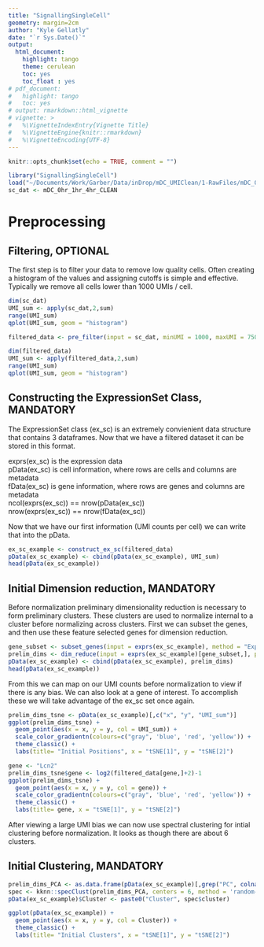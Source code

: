 ```yaml
---
title: "SignallingSingleCell"
geometry: margin=2cm
author: "Kyle Gellatly"
date: "`r Sys.Date()`"
output:
  html_document:
    highlight: tango
    theme: cerulean
    toc: yes
    toc_float : yes
# pdf_document:
#   highlight: tango
#   toc: yes
# output: rmarkdown::html_vignette
# vignette: >
#   %\VignetteIndexEntry{Vignette Title}
#   %\VignetteEngine{knitr::rmarkdown}
#   %\VignetteEncoding{UTF-8}
---
```


```r
knitr::opts_chunk$set(echo = TRUE, comment = "")
```


```r
library("SignallingSingleCell")
load("~/Documents/Work/Garber/Data/inDrop/mDC_UMIClean/1-RawFiles/mDC_0hr_1hr_4hr_CLEAN.Rdata")
sc_dat <- mDC_0hr_1hr_4hr_CLEAN
```

# Preprocessing

## Filtering, OPTIONAL

The first step is to filter your data to remove low quality cells. Often creating a histogram of the values and assigning cutoffs is simple and effective. Typically we remove all cells lower than 1000 UMIs / cell.

```r
dim(sc_dat)
UMI_sum <- apply(sc_dat,2,sum)
range(UMI_sum)
qplot(UMI_sum, geom = "histogram")

filtered_data <- pre_filter(input = sc_dat, minUMI = 1000, maxUMI = 7500, threshold = 1, minCells = 10)

dim(filtered_data)
UMI_sum <- apply(filtered_data,2,sum)
range(UMI_sum)
qplot(UMI_sum, geom = "histogram")
```

## Constructing the ExpressionSet Class, MANDATORY  

The ExpressionSet class (ex_sc) is an extremely convienient data structure that contains 3 dataframes. Now that we have a filtered dataset it can be stored in this format.  

exprs(ex_sc) is the expression data  
pData(ex_sc) is cell information, where rows are cells and columns are metadata  
fData(ex_sc) is gene information, where rows are genes and columns are metadata  
ncol(exprs(ex_sc)) == nrow(pData(ex_sc))  
nrow(exprs(ex_sc)) == nrow(fData(ex_sc))  

Now that we have our first information (UMI counts per cell) we can write that into the pData.

```r
ex_sc_example <- construct_ex_sc(filtered_data)
pData(ex_sc_example) <- cbind(pData(ex_sc_example), UMI_sum)
head(pData(ex_sc_example))
```

## Initial Dimension reduction, MANDATORY

Before normalization preliminary dimensionality reduction is necessary to form preliminary clusters. These clusters are used to normalize internal to a cluster before normalizing across clusters. First we can subset the genes, and then use these feature selected genes for dimension reduction.

```r
gene_subset <- subset_genes(input = exprs(ex_sc_example), method = "Expression", threshold = 5, minCells = 50)
prelim_dims <- dim_reduce(input = exprs(ex_sc_example)[gene_subset,], pre_reduce = "iPCA", nComp = 15, tSNE_perp = 30, print_progress=FALSE)
pData(ex_sc_example) <- cbind(pData(ex_sc_example), prelim_dims)
head(pData(ex_sc_example))
```

From this we can map on our UMI counts before normalization to view if there is any bias. We can also look at a gene of interest. To accomplish these we will take advantage of the ex_sc set once again.

```r
prelim_dims_tsne <- pData(ex_sc_example)[,c("x", "y", "UMI_sum")]
ggplot(prelim_dims_tsne) + 
  geom_point(aes(x = x, y = y, col = UMI_sum)) +
  scale_color_gradientn(colours=c("gray", 'blue', 'red', 'yellow')) +
  theme_classic() + 
  labs(title= "Initial Positions", x = "tSNE[1]", y = "tSNE[2]")

gene <- "Lcn2"
prelim_dims_tsne$gene <- log2(filtered_data[gene,]+2)-1
ggplot(prelim_dims_tsne) + 
  geom_point(aes(x = x, y = y, col = gene)) +
  scale_color_gradientn(colours=c("gray", 'blue', 'red', 'yellow')) +
  theme_classic() + 
  labs(title= gene, x = "tSNE[1]", y = "tSNE[2]")
```

After viewing a large UMI bias we can now use spectral clustering for intial clustering before normalization. It looks as though there are about 6 clusters.

## Initial Clustering, MANDATORY

```r
prelim_dims_PCA <- as.data.frame(pData(ex_sc_example)[,grep("PC", colnames(pData(ex_sc_example)))])
spec <- kknn::specClust(prelim_dims_PCA, centers = 6, method = 'random-walk')
pData(ex_sc_example)$Cluster <- paste0("Cluster", spec$cluster)

ggplot(pData(ex_sc_example)) + 
  geom_point(aes(x = x, y = y, col = Cluster)) +
  theme_classic() + 
  labs(title= "Initial Clusters", x = "tSNE[1]", y = "tSNE[2]")
```

